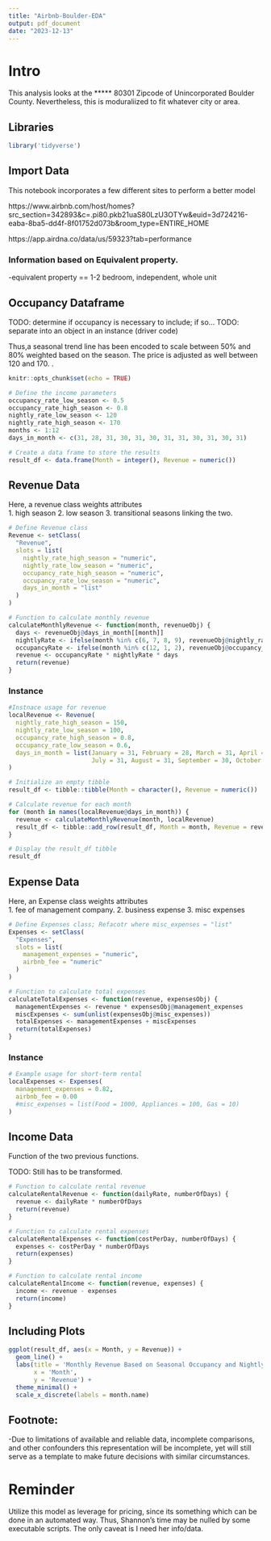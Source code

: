 ```yaml
---
title: "Airbnb-Boulder-EDA"
output: pdf_document
date: "2023-12-13"
---
```


# Intro
This analysis looks at the ***** 80301 Zipcode of Unincorporated Boulder County. Nevertheless, this is moduraliized to fit whatever city or area. 

## Libraries 
```r
library('tidyverse')
```

## Import Data
This notebook incorporates a few different sites to perform a better model 

https://www.airbnb.com/host/homes?src_section=342893&c=.pi80.pkb21uaS80LzU3OTYw&euid=3d724216-eaba-8ba5-dd4f-8f01752d073b&room_type=ENTIRE_HOME

https://app.airdna.co/data/us/59323?tab=performance

### Information based on Equivalent property. 
  -equivalent property == 1-2 bedroom, independent, whole unit

## Occupancy Dataframe

TODO: determine if occupancy is necessary to include; if so... 
TODO: separate into an object in an instance (driver code)

Thus,a seasonal trend line has been encoded to scale between 50% and 80% weighted based on the season. The price is adjusted as well between 120 and 170.  . 
```r
knitr::opts_chunk$set(echo = TRUE)

# Define the income parameters
occupancy_rate_low_season <- 0.5
occupancy_rate_high_season <- 0.8  
nightly_rate_low_season <- 120
nightly_rate_high_season <- 170 
months <- 1:12
days_in_month <- c(31, 28, 31, 30, 31, 30, 31, 31, 30, 31, 30, 31)

# Create a data frame to store the results
result_df <- data.frame(Month = integer(), Revenue = numeric())
```

## Revenue Data

Here, a revenue class weights attributes  
  1. high season 
  2. low season 
  3. transitional seasons linking the two.

```r
# Define Revenue class
Revenue <- setClass(
  "Revenue",
  slots = list(
    nightly_rate_high_season = "numeric",
    nightly_rate_low_season = "numeric",
    occupancy_rate_high_season = "numeric",
    occupancy_rate_low_season = "numeric",
    days_in_month = "list"
  )
)

# Function to calculate monthly revenue
calculateMonthlyRevenue <- function(month, revenueObj) {
  days <- revenueObj@days_in_month[[month]]
  nightlyRate <- ifelse(month %in% c(6, 7, 8, 9), revenueObj@nightly_rate_high_season, revenueObj@nightly_rate_low_season)
  occupancyRate <- ifelse(month %in% c(12, 1, 2), revenueObj@occupancy_rate_low_season, revenueObj@occupancy_rate_high_season)
  revenue <- occupancyRate * nightlyRate * days
  return(revenue)
}

```

### Instance
```r
#Instnace usage for revenue
localRevenue <- Revenue(
  nightly_rate_high_season = 150,
  nightly_rate_low_season = 100,
  occupancy_rate_high_season = 0.8,
  occupancy_rate_low_season = 0.6,
  days_in_month = list(January = 31, February = 28, March = 31, April = 30, May = 31, June = 30, 
                       July = 31, August = 31, September = 30, October = 31, November = 30, December = 31)
)

# Initialize an empty tibble
result_df <- tibble::tibble(Month = character(), Revenue = numeric())

# Calculate revenue for each month
for (month in names(localRevenue@days_in_month)) {
  revenue <- calculateMonthlyRevenue(month, localRevenue)
  result_df <- tibble::add_row(result_df, Month = month, Revenue = revenue)
}

# Display the result_df tibble
result_df
```

## Expense Data 

Here, an Expense class weights attributes  
  1. fee of management company. 
  2. business expense
  3. misc expenses 
```r
# Define Expenses class; Refacotr where misc_expenses = "list"
Expenses <- setClass(
  "Expenses",
  slots = list(
    management_expenses = "numeric",
    airbnb_fee = "numeric"
  )
)

# Function to calculate total expenses
calculateTotalExpenses <- function(revenue, expensesObj) {
  managementExpenses <- revenue * expensesObj@management_expenses
  miscExpenses <- sum(unlist(expensesObj@misc_expenses))
  totalExpenses <- managementExpenses + miscExpenses
  return(totalExpenses)
}
```
### Instance
```r
# Example usage for short-term rental
localExpenses <- Expenses(
  management_expenses = 0.82,
  airbnb_fee = 0.00
  #misc_expenses = list(Food = 1000, Appliances = 100, Gas = 10)
)

```


## Income Data 

Function of the two previous functions. 

TODO: Still has to be transformed.

```r
# Function to calculate rental revenue
calculateRentalRevenue <- function(dailyRate, numberOfDays) {
  revenue <- dailyRate * numberOfDays
  return(revenue)
}

# Function to calculate rental expenses
calculateRentalExpenses <- function(costPerDay, numberOfDays) {
  expenses <- costPerDay * numberOfDays
  return(expenses)
}

# Function to calculate rental income
calculateRentalIncome <- function(revenue, expenses) {
  income <- revenue - expenses
  return(income)
}
```

## Including Plots
```r
ggplot(result_df, aes(x = Month, y = Revenue)) +
  geom_line() +
  labs(title = 'Monthly Revenue Based on Seasonal Occupancy and Nightly Rates',
       x = 'Month',
       y = 'Revenue') +
  theme_minimal() +
  scale_x_discrete(labels = month.name)
```

## Footnote:

-Due to limitations of available and reliable data, incomplete comparisons, and other confounders this representation will be incomplete, yet will still serve as a template to make future decisions with similar circumstances. 

# Reminder 

Utilize this model as leverage for pricing, since its something which can be done in an automated way. Thus, Shannon's time may be nulled by some executable scripts. The only caveat is I need her info/data. 